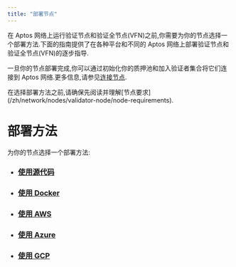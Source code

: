 ```yaml
---
title: "部署节点"
---
```



在 Aptos 网络上运行验证节点和验证全节点(VFN)之前,你需要为你的节点选择一个部署方法.下面的指南提供了在各种平台和不同的 Aptos 网络上部署验证节点和 验证全节点(VFN)的逐步指导.

一旦你的节点部署完成,你可以通过初始化你的质押池和加入验证者集合将它们连接到 Aptos 网络.更多信息,请参见[连接节点](/zh/network/nodes/validator-node/connect-nodes).

<Aside type="caution">
  在选择部署方法之前,请确保先阅读并理解[节点要求](/zh/network/nodes/validator-node/node-requirements).
</Aside>

# 部署方法

为你的节点选择一个部署方法:

- ### [使用源代码](/zh/network/nodes/full-node/deployments/using-source-code)
- ### [使用 Docker](/zh/network/nodes/full-node/deployments/using-docker)
- ### [使用 AWS](/zh/network/nodes/validator-node/deploy-nodes/using-aws)
- ### [使用 Azure](/zh/network/nodes/validator-node/deploy-nodes/using-azure)
- ### [使用 GCP](/zh/network/nodes/full-node/deployments/using-gcp)
